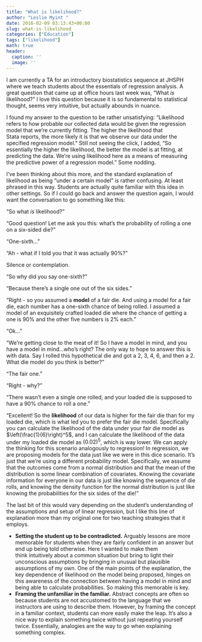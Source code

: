 ```yaml
---
title: "What is likelihood?"
author: "Leslie Myint "
date: 2016-02-09 03:13:43+00:00
slug: what-is-likelihood
categories: ["Education"]
tags: ["likelihood"]
math: true
header:
  caption: ''
  image: ''
---
```


I am currently a TA for an introductory biostatistics sequence at JHSPH where we teach students about the essentials of regression analysis. A great question that came up at office hours last week was, "What _is_ likelihood?" I love this question because it is so fundamental to statistical thought, seems very intuitive, but actually abounds in nuance.

I found my answer to the question to be rather unsatisfying: "Likelihood refers to how probable our collected data would be given the regression model that we're currently fitting. The higher the likelihood that Stata reports, the more likely it is that we observe our data under the specified regression model." Still not seeing the click, I added, "So essentially the higher the likelihood, the better the model is at fitting, at predicting the data. We're using likelihood here as a means of measuring the predictive power of a regression model." Some nodding.

I've been thinking about this more, and the standard explanation of likelihood as being "under a certain model" is rather confusing. At least phrased in this way. Students are actually quite familiar with this idea in other settings. So if I could go back and answer the question again, I would want the conversation to go something like this:

"So what _is_ likelihood?"

"Good question! Let me ask you this: what's the probability of rolling a one on a six-sided die?"

"One-sixth..."

"Ah - what if I told you that it was actually 90%?"

Silence or contemplation.

"So why did you say one-sixth?"

"Because there's a single one out of the six sides."

"Right - so you assumed a **model** of a fair die. And using a model for a fair die, each number has a one-sixth chance of being rolled. I assumed a model of an exquisitely crafted loaded die where the chance of getting a one is 90% and the other five numbers is 2% each."

"Ok..."

"We're getting close to the meat of it! So I have a model in mind, and you have a model in mind...who's right? The only way to hope to answer this is with data. Say I rolled this hypothetical die and got a 2, 3, 4, 6, and then a 2. What die model do you think is better?"

"The fair one."

"Right - why?"

"There wasn't even a single one rolled, and your loaded die is supposed to have a 90% chance to roll a one."

"Excellent! So the **likelihood** of our data is higher for the fair die than for my loaded die, which is what led you to prefer the fair die model. Specifically you can calculate the likelihood of the data under your fair die model as $\left(\frac{1}{6}\right)^5$, and I can calculate the likelihood of the data under my loaded die model as $(0.02)^5$, which is way lower. We can apply the thinking for this scenario analogously to regression! In regression, we are proposing models for the data just like we were in this dice scenario. It's just that we're using a different probability model. Specifically, we assume that the outcomes come from a normal distribution and that the mean of the distribution is some linear combination of covariates. Knowing the covariate information for everyone in our data is just like knowing the sequence of die rolls, and knowing the density function for the normal distribution is just like knowing the probabilities for the six sides of the die!"

The last bit of this would vary depending on the student's understanding of the assumptions and setup of linear regression, but I like this line of explanation more than my original one for two teaching strategies that it employs.
	
  * **Setting the student up to be contradicted.** Arguably lessons are more memorable for students when they are fairly confident in an answer but end up being told otherwise. Here I wanted to make them think intuitively about a common situation but bring to light their unconscious assumptions by bringing in unusual but plausible assumptions of my own. One of the main points of the explanation, the key dependence of likelihood on the model being proposed, hinges on this awareness of the connection between having a model in mind and being able to calculate probabilities. So making this memorable is key.
  * **Framing the unfamiliar in the familiar.** Abstract concepts are often so because students are not accustomed to the language that we instructors are using to describe them. However, by framing the concept in a familiar context, students can more easily make the leap. It's also a nice way to explain something twice without just repeating yourself twice. Essentially, analogies are the way to go when explaining something complex.
